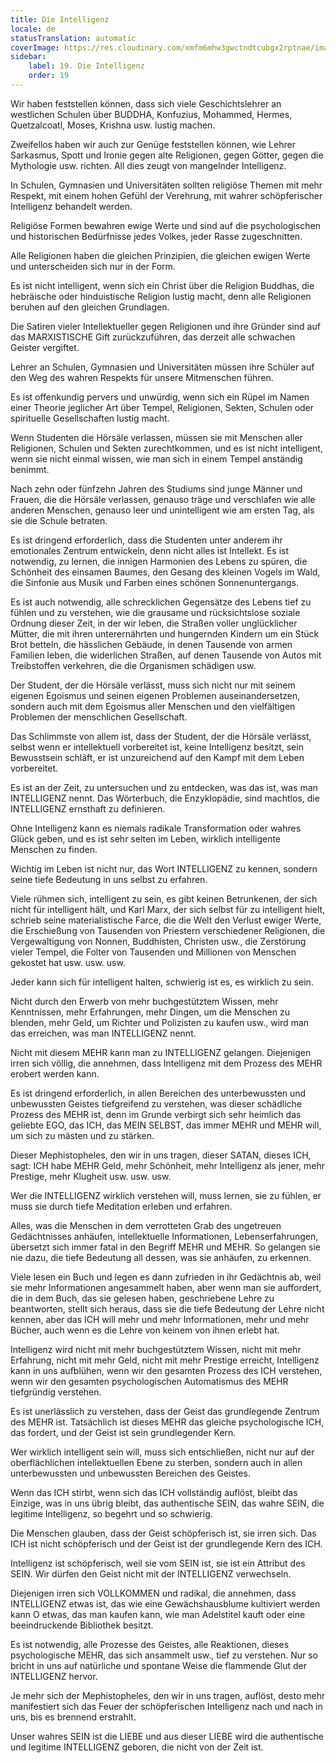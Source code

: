 ```yaml
---
title: Die Intelligenz
locale: de
statusTranslation: automatic
coverImage: https://res.cloudinary.com/xmfm6mhw3gwctndtcubgx2rptnae/image/upload/v1740337243/small_cover_educacion_fundamental_a051170f1c.webp
sidebar:
    label: 19. Die Intelligenz
    order: 19
---
```

Wir haben feststellen können, dass sich viele Geschichtslehrer an westlichen Schulen über BUDDHA, Konfuzius, Mohammed, Hermes, Quetzalcoatl, Moses, Krishna usw. lustig machen.

Zweifellos haben wir auch zur Genüge feststellen können, wie Lehrer Sarkasmus, Spott und Ironie gegen alte Religionen, gegen Götter, gegen die Mythologie usw. richten. All dies zeugt von mangelnder Intelligenz.

In Schulen, Gymnasien und Universitäten sollten religiöse Themen mit mehr Respekt, mit einem hohen Gefühl der Verehrung, mit wahrer schöpferischer Intelligenz behandelt werden.

Religiöse Formen bewahren ewige Werte und sind auf die psychologischen und historischen Bedürfnisse jedes Volkes, jeder Rasse zugeschnitten.

Alle Religionen haben die gleichen Prinzipien, die gleichen ewigen Werte und unterscheiden sich nur in der Form.

Es ist nicht intelligent, wenn sich ein Christ über die Religion Buddhas, die hebräische oder hinduistische Religion lustig macht, denn alle Religionen beruhen auf den gleichen Grundlagen.

Die Satiren vieler Intellektueller gegen Religionen und ihre Gründer sind auf das MARXISTISCHE Gift zurückzuführen, das derzeit alle schwachen Geister vergiftet.

Lehrer an Schulen, Gymnasien und Universitäten müssen ihre Schüler auf den Weg des wahren Respekts für unsere Mitmenschen führen.

Es ist offenkundig pervers und unwürdig, wenn sich ein Rüpel im Namen einer Theorie jeglicher Art über Tempel, Religionen, Sekten, Schulen oder spirituelle Gesellschaften lustig macht.

Wenn Studenten die Hörsäle verlassen, müssen sie mit Menschen aller Religionen, Schulen und Sekten zurechtkommen, und es ist nicht intelligent, wenn sie nicht einmal wissen, wie man sich in einem Tempel anständig benimmt.

Nach zehn oder fünfzehn Jahren des Studiums sind junge Männer und Frauen, die die Hörsäle verlassen, genauso träge und verschlafen wie alle anderen Menschen, genauso leer und unintelligent wie am ersten Tag, als sie die Schule betraten.

Es ist dringend erforderlich, dass die Studenten unter anderem ihr emotionales Zentrum entwickeln, denn nicht alles ist Intellekt. Es ist notwendig, zu lernen, die innigen Harmonien des Lebens zu spüren, die Schönheit des einsamen Baumes, den Gesang des kleinen Vogels im Wald, die Sinfonie aus Musik und Farben eines schönen Sonnenuntergangs.

Es ist auch notwendig, alle schrecklichen Gegensätze des Lebens tief zu fühlen und zu verstehen, wie die grausame und rücksichtslose soziale Ordnung dieser Zeit, in der wir leben, die Straßen voller unglücklicher Mütter, die mit ihren unterernährten und hungernden Kindern um ein Stück Brot betteln, die hässlichen Gebäude, in denen Tausende von armen Familien leben, die widerlichen Straßen, auf denen Tausende von Autos mit Treibstoffen verkehren, die die Organismen schädigen usw.

Der Student, der die Hörsäle verlässt, muss sich nicht nur mit seinem eigenen Egoismus und seinen eigenen Problemen auseinandersetzen, sondern auch mit dem Egoismus aller Menschen und den vielfältigen Problemen der menschlichen Gesellschaft.

Das Schlimmste von allem ist, dass der Student, der die Hörsäle verlässt, selbst wenn er intellektuell vorbereitet ist, keine Intelligenz besitzt, sein Bewusstsein schläft, er ist unzureichend auf den Kampf mit dem Leben vorbereitet.

Es ist an der Zeit, zu untersuchen und zu entdecken, was das ist, was man INTELLIGENZ nennt. Das Wörterbuch, die Enzyklopädie, sind machtlos, die INTELLIGENZ ernsthaft zu definieren.

Ohne Intelligenz kann es niemals radikale Transformation oder wahres Glück geben, und es ist sehr selten im Leben, wirklich intelligente Menschen zu finden.

Wichtig im Leben ist nicht nur, das Wort INTELLIGENZ zu kennen, sondern seine tiefe Bedeutung in uns selbst zu erfahren.

Viele rühmen sich, intelligent zu sein, es gibt keinen Betrunkenen, der sich nicht für intelligent hält, und Karl Marx, der sich selbst für zu intelligent hielt, schrieb seine materialistische Farce, die die Welt den Verlust ewiger Werte, die Erschießung von Tausenden von Priestern verschiedener Religionen, die Vergewaltigung von Nonnen, Buddhisten, Christen usw., die Zerstörung vieler Tempel, die Folter von Tausenden und Millionen von Menschen gekostet hat usw. usw. usw.

Jeder kann sich für intelligent halten, schwierig ist es, es wirklich zu sein.

Nicht durch den Erwerb von mehr buchgestütztem Wissen, mehr Kenntnissen, mehr Erfahrungen, mehr Dingen, um die Menschen zu blenden, mehr Geld, um Richter und Polizisten zu kaufen usw., wird man das erreichen, was man INTELLIGENZ nennt.

Nicht mit diesem MEHR kann man zu INTELLIGENZ gelangen. Diejenigen irren sich völlig, die annehmen, dass Intelligenz mit dem Prozess des MEHR erobert werden kann.

Es ist dringend erforderlich, in allen Bereichen des unterbewussten und unbewussten Geistes tiefgreifend zu verstehen, was dieser schädliche Prozess des MEHR ist, denn im Grunde verbirgt sich sehr heimlich das geliebte EGO, das ICH, das MEIN SELBST, das immer MEHR und MEHR will, um sich zu mästen und zu stärken.

Dieser Mephistopheles, den wir in uns tragen, dieser SATAN, dieses ICH, sagt: ICH habe MEHR Geld, mehr Schönheit, mehr Intelligenz als jener, mehr Prestige, mehr Klugheit usw. usw. usw.

Wer die INTELLIGENZ wirklich verstehen will, muss lernen, sie zu fühlen, er muss sie durch tiefe Meditation erleben und erfahren.

Alles, was die Menschen in dem verrotteten Grab des ungetreuen Gedächtnisses anhäufen, intellektuelle Informationen, Lebenserfahrungen, übersetzt sich immer fatal in den Begriff MEHR und MEHR. So gelangen sie nie dazu, die tiefe Bedeutung all dessen, was sie anhäufen, zu erkennen.

Viele lesen ein Buch und legen es dann zufrieden in ihr Gedächtnis ab, weil sie mehr Informationen angesammelt haben, aber wenn man sie auffordert, die in dem Buch, das sie gelesen haben, geschriebene Lehre zu beantworten, stellt sich heraus, dass sie die tiefe Bedeutung der Lehre nicht kennen, aber das ICH will mehr und mehr Informationen, mehr und mehr Bücher, auch wenn es die Lehre von keinem von ihnen erlebt hat.

Intelligenz wird nicht mit mehr buchgestütztem Wissen, nicht mit mehr Erfahrung, nicht mit mehr Geld, nicht mit mehr Prestige erreicht, Intelligenz kann in uns aufblühen, wenn wir den gesamten Prozess des ICH verstehen, wenn wir den gesamten psychologischen Automatismus des MEHR tiefgründig verstehen.

Es ist unerlässlich zu verstehen, dass der Geist das grundlegende Zentrum des MEHR ist. Tatsächlich ist dieses MEHR das gleiche psychologische ICH, das fordert, und der Geist ist sein grundlegender Kern.

Wer wirklich intelligent sein will, muss sich entschließen, nicht nur auf der oberflächlichen intellektuellen Ebene zu sterben, sondern auch in allen unterbewussten und unbewussten Bereichen des Geistes.

Wenn das ICH stirbt, wenn sich das ICH vollständig auflöst, bleibt das Einzige, was in uns übrig bleibt, das authentische SEIN, das wahre SEIN, die legitime Intelligenz, so begehrt und so schwierig.

Die Menschen glauben, dass der Geist schöpferisch ist, sie irren sich. Das ICH ist nicht schöpferisch und der Geist ist der grundlegende Kern des ICH.

Intelligenz ist schöpferisch, weil sie vom SEIN ist, sie ist ein Attribut des SEIN. Wir dürfen den Geist nicht mit der INTELLIGENZ verwechseln.

Diejenigen irren sich VOLLKOMMEN und radikal, die annehmen, dass INTELLIGENZ etwas ist, das wie eine Gewächshausblume kultiviert werden kann O etwas, das man kaufen kann, wie man Adelstitel kauft oder eine beeindruckende Bibliothek besitzt.

Es ist notwendig, alle Prozesse des Geistes, alle Reaktionen, dieses psychologische MEHR, das sich ansammelt usw., tief zu verstehen. Nur so bricht in uns auf natürliche und spontane Weise die flammende Glut der INTELLIGENZ hervor.

Je mehr sich der Mephistopheles, den wir in uns tragen, auflöst, desto mehr manifestiert sich das Feuer der schöpferischen Intelligenz nach und nach in uns, bis es brennend erstrahlt.

Unser wahres SEIN ist die LIEBE und aus dieser LIEBE wird die authentische und legitime INTELLIGENZ geboren, die nicht von der Zeit ist.

